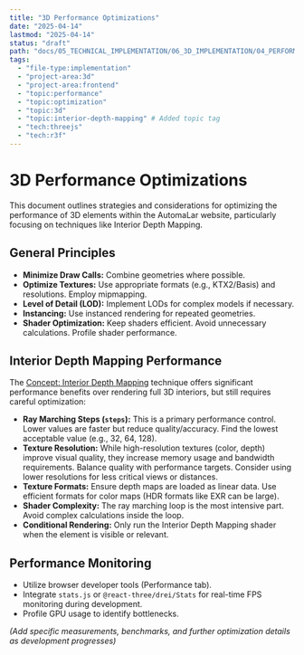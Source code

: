 ```yaml
---
title: "3D Performance Optimizations"
date: "2025-04-14"
lastmod: "2025-04-14"
status: "draft"
path: "docs/05_TECHNICAL_IMPLEMENTATION/06_3D_IMPLEMENTATION/04_PERFORMANCE.mdx"
tags:
  - "file-type:implementation"
  - "project-area:3d"
  - "project-area:frontend"
  - "topic:performance"
  - "topic:optimization"
  - "topic:3d"
  - "topic:interior-depth-mapping" # Added topic tag
  - "tech:threejs"
  - "tech:r3f"
---
```


# 3D Performance Optimizations

This document outlines strategies and considerations for optimizing the performance of 3D elements within the AutomaLar website, particularly focusing on techniques like Interior Depth Mapping.

## General Principles

*   **Minimize Draw Calls:** Combine geometries where possible.
*   **Optimize Textures:** Use appropriate formats (e.g., KTX2/Basis) and resolutions. Employ mipmapping.
*   **Level of Detail (LOD):** Implement LODs for complex models if necessary.
*   **Instancing:** Use instanced rendering for repeated geometries.
*   **Shader Optimization:** Keep shaders efficient. Avoid unnecessary calculations. Profile shader performance.

## Interior Depth Mapping Performance

The [Concept: Interior Depth Mapping](../../../concepts/00_INTERIOR_DEPTH_MAPPING.mdx) technique offers significant performance benefits over rendering full 3D interiors, but still requires careful optimization:

*   **Ray Marching Steps (`steps`):** This is a primary performance control. Lower values are faster but reduce quality/accuracy. Find the lowest acceptable value (e.g., 32, 64, 128).
*   **Texture Resolution:** While high-resolution textures (color, depth) improve visual quality, they increase memory usage and bandwidth requirements. Balance quality with performance targets. Consider using lower resolutions for less critical views or distances.
*   **Texture Formats:** Ensure depth maps are loaded as linear data. Use efficient formats for color maps (HDR formats like EXR can be large).
*   **Shader Complexity:** The ray marching loop is the most intensive part. Avoid complex calculations inside the loop.
*   **Conditional Rendering:** Only run the Interior Depth Mapping shader when the element is visible or relevant.

## Performance Monitoring

*   Utilize browser developer tools (Performance tab).
*   Integrate `stats.js` or `@react-three/drei/Stats` for real-time FPS monitoring during development.
*   Profile GPU usage to identify bottlenecks.

*(Add specific measurements, benchmarks, and further optimization details as development progresses)*
